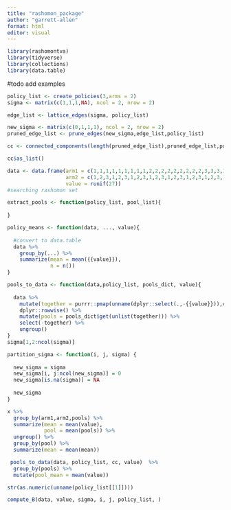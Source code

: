 ```yaml
---
title: "rashomon_package"
author: "garrett-allen"
format: html
editor: visual
---
```


```r
library(rashomontva)
library(tidyverse)
library(collections)
library(data.table)
```

#todo add examples

```r
policy_list <- create_policies(3,arms = 2)
sigma <- matrix(c(1,1,1,NA), ncol = 2, nrow = 2)

edge_list <- lattice_edges(sigma, policy_list)

new_sigma <- matrix(c(0,1,1,1), ncol = 2, nrow = 2)
pruned_edge_list <- prune_edges(new_sigma,edge_list,policy_list)

cc <- connected_components(length(pruned_edge_list),pruned_edge_list,policy_list)

cc$as_list()

```

```r
data <- data.frame(arm1 = c(1,1,1,1,1,1,1,1,1,2,2,2,2,2,2,2,2,2,3,3,3,3,3,3,3,3,3),
                   arm2 = c(1,2,3,1,2,3,1,2,3,1,2,3,1,2,3,1,2,3,1,2,3,1,2,3,1,2,3),
                   value = runif(27))
#searching rashomon set

extract_pools <- function(policy_list, pool_list){
  
}

policy_means <- function(data, ..., value){
  
  #convert to data.table
  data %>% 
    group_by(...) %>% 
    summarize(mean = mean({{value}}),
              n = n())
}

pools_to_data <- function(data,policy_list, pools_dict, value){
  
  data %>% 
    mutate(together = purrr::pmap(unname(dplyr::select(.,-{{value}})),c)) %>% 
    dplyr::rowwise() %>% 
    mutate(pools = pools_dict$get(unlist(together))) %>% 
    select(-together) %>% 
    ungroup()
}
sigma[1,2:ncol(sigma)]

partition_sigma <- function(i, j, sigma) {
  
  new_sigma = sigma
  new_sigma[i, j:ncol(new_sigma)] = 0
  new_sigma[is.na(sigma)] = NA
  
  new_sigma
}

x %>% 
  group_by(arm1,arm2,pools) %>% 
  summarize(mean = mean(value),
            pool = mean(pools)) %>% 
  ungroup() %>% 
  group_by(pool) %>% 
  summarize(mean = mean(mean))

 pools_to_data(data, policy_list, cc, value)  %>% 
  group_by(pools) %>% 
  mutate(pool_mean = mean(value)) 

str(as.numeric(unname(policy_list[[1]])))

compute_B(data, value, sigma, i, j, policy_list, )
```

